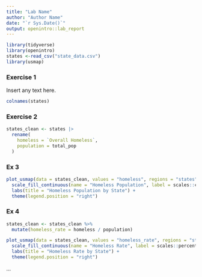 ```yaml
---
title: "Lab Name"
author: "Author Name"
date: "`r Sys.Date()`"
output: openintro::lab_report
---
```


```r
library(tidyverse)
library(openintro)
states <-read_csv("state_data.csv")
library(usmap)
```

### Exercise 1

Insert any text here.

```r
colnames(states)
```

### Exercise 2
```r
states_clean <- states |>
  rename(
    homeless = `Overall Homeless`,
    population = total_pop
  )
```


### Ex 3
```r
plot_usmap(data = states_clean, values = "homeless", regions = "states") +
  scale_fill_continuous(name = "Homeless Population", label = scales::comma) +
  labs(title = "Homeless Population by State") +
  theme(legend.position = "right")

```


### Ex 4
```r
states_clean <- states_clean %>%
  mutate(homeless_rate = homeless / population)

plot_usmap(data = states_clean, values = "homeless_rate", regions = "states") +
  scale_fill_continuous(name = "Homeless Rate", label = scales::percent) +
  labs(title = "Homeless Rate by State") +
  theme(legend.position = "right")

```

...

